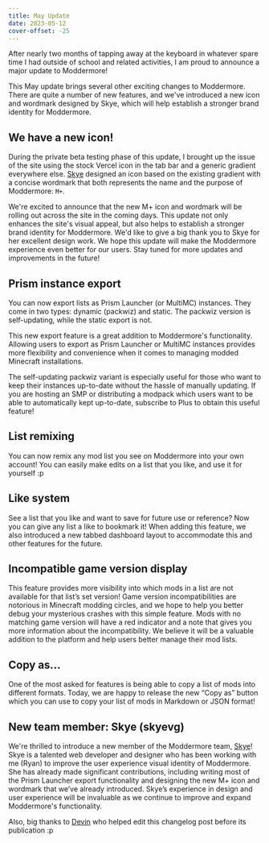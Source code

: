 ```yaml
---
title: May Update
date: 2023-05-12
cover-offset: -25
---
```


After nearly two months of tapping away at the keyboard in whatever spare time I had outside of school and related activities, I am proud to announce a major update to Moddermore!

This May update brings several other exciting changes to Moddermore. There are quite a number of new features, and we've introduced a new icon and wordmark designed by Skye, which will help establish a stronger brand identity for Moddermore.

## We have a new icon!

During the private beta testing phase of this update, I brought up the issue of the site using the stock Vercel icon in the tab bar and a generic gradient everywhere else. [Skye](https://skye.vg/) designed an icon based on the existing gradient with a concise wordmark that both represents the name and the purpose of Moddermore: `M+`.

We're excited to announce that the new M+ icon and wordmark will be rolling out across the site in the coming days. This update not only enhances the site's visual appeal, but also helps to establish a stronger brand identity for Moddermore. We'd like to give a big thank you to Skye for her excellent design work. We hope this update will make the Moddermore experience even better for our users. Stay tuned for more updates and improvements in the future!

## Prism instance export

You can now export lists as Prism Launcher (or MultiMC) instances. They come in two types: dynamic (packwiz) and static. The packwiz version is self-updating, while the static export is not.

This new export feature is a great addition to Moddermore's functionality. Allowing users to export as Prism Launcher or MultiMC instances provides more flexibility and convenience when it comes to managing modded Minecraft installations.

The self-updating packwiz variant is especially useful for those who want to keep their instances up-to-date without the hassle of manually updating. If you are hosting an SMP or distributing a modpack which users want to be able to automatically kept up-to-date, subscribe to Plus to obtain this useful feature!

## List remixing

You can now remix any mod list you see on Moddermore into your own account! You can easily make edits on a list that you like, and use it for yourself :p

## Like system

See a list that you like and want to save for future use or reference? Now you can give any list a like to bookmark it! When adding this feature, we also introduced a new tabbed dashboard layout to accommodate this and other features for the future.

## Incompatible game version display

This feature provides more visibility into which mods in a list are not available for that list’s set version! Game version incompatibilities are notorious in Minecraft modding circles, and we hope to help you better debug your mysterious crashes with this simple feature. Mods with no matching game version will have a red indicator and a note that gives you more information about the incompatibility. We believe it will be a valuable addition to the platform and help users better manage their mod lists.

## Copy as…

One of the most asked for features is being able to copy a list of mods into different formats. Today, we are happy to release the new “Copy as” button which you can use to copy your list of mods in Markdown or JSON format!

## New team member: Skye (skyevg)

We're thrilled to introduce a new member of the Moddermore team, [Skye](https://skye.vg/)! Skye is a talented web developer and designer who has been working with me (Ryan) to improve the user experience visual identity of Moddermore. She has already made significant contributions, including writing most of the Prism Launcher export functionality and designing the new M+ icon and wordmark that we’ve already introduced. Skye’s experience in design and user experience will be invaluable as we continue to improve and expand Moddermore's functionality.

Also, big thanks to [Devin](https://intergrav.github.io/) who helped edit this changelog post before its publication :p

<DonationMessage />
